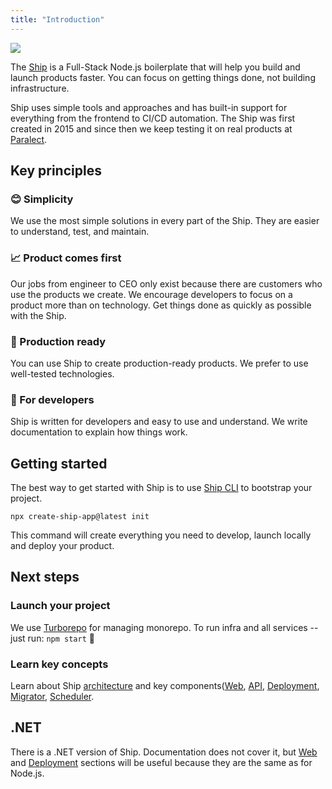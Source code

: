 ```yaml
---
title: "Introduction"
---
```


![](/images/ship.png)

The [Ship](https://ship.paralect.com/) is a Full-Stack Node.js boilerplate that will help you build and launch products faster. You can focus on getting things done, not building infrastructure.

Ship uses simple tools and approaches and has built-in support for everything from the frontend to CI/CD automation. The Ship was first created in 2015 and since then we keep testing it on real products at [Paralect](https://www.paralect.com/).

## Key principles

### 😊 Simplicity

We use the most simple solutions in every part of the Ship. They are easier to understand, test, and maintain.

### 📈 Product comes first

Our jobs from engineer to CEO only exist because there are customers who use the products we create. We encourage developers to focus on a product more than on technology. Get things done as quickly as possible with the Ship.

### 🚀 Production ready

You can use Ship to create production-ready products. We prefer to use well-tested technologies.

### 🥷 For developers

Ship is written for developers and easy to use and understand. We write documentation to explain how things work.

## Getting started

The best way to get started with Ship is to use [Ship CLI](/packages/create-ship-app) to bootstrap your project.

```
npx create-ship-app@latest init
```

This command will create everything you need to develop, launch locally and deploy your product.

## Next steps

### Launch your project

We use [Turborepo](https://turborepo.org/docs) for managing monorepo. To run infra and all services -- just run: `npm start` 🚀

### Learn key concepts

Learn about Ship [architecture](/architecture) and key components([Web](/web/overview), [API](/api/overview), [Deployment](/deployment/overview), [Migrator](/migrator), [Scheduler](/scheduler).

## .NET

There is a .NET version of Ship. Documentation does not cover it, but [Web](/web/overview) and [Deployment](/deployment/overview) sections will be useful because they are the same as for Node.js.
